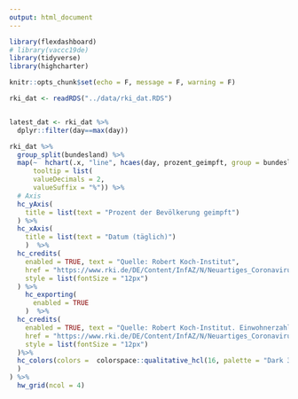 ```yaml
---
output: html_document
---
```




```r
library(flexdashboard)
# library(vaccc19de)
library(tidyverse)
library(highcharter)

knitr::opts_chunk$set(echo = F, message = F, warning = F)

rki_dat <- readRDS("../data/rki_dat.RDS")


latest_dat <- rki_dat %>% 
  dplyr::filter(day==max(day))
```




```r
rki_dat %>% 
  group_split(bundesland) %>% 
  map(~  hchart(.x, "line", hcaes(day, prozent_geimpft, group = bundesland),
      tooltip = list(
      valueDecimals = 2,
      valueSuffix = "%")) %>%
  # Axis
  hc_yAxis(
    title = list(text = "Prozent der Bevölkerung geimpft")
  ) %>% 
  hc_xAxis(
    title = list(text = "Datum (täglich)")
    )  %>% 
  hc_credits(
    enabled = TRUE, text = "Quelle: Robert Koch-Institut",
    href = "https://www.rki.de/DE/Content/InfAZ/N/Neuartiges_Coronavirus/Daten/Impfquoten-Tab.html",
    style = list(fontSize = "12px")
  ) %>% 
    hc_exporting(
      enabled = TRUE
    )  %>% 
  hc_credits(
    enabled = TRUE, text = "Quelle: Robert Koch-Institut. Einwohnerzahlen vom 31.12.2019 (Statistisches Bundesamt)",
    href = "https://www.rki.de/DE/Content/InfAZ/N/Neuartiges_Coronavirus/Daten/Impfquoten-Tab.html",
    style = list(fontSize = "12px")
  )%>%
  hc_colors(colors =  colorspace::qualitative_hcl(16, palette = "Dark 3", rev = T)
  )
) %>% 
  hw_grid(ncol = 4)


```
